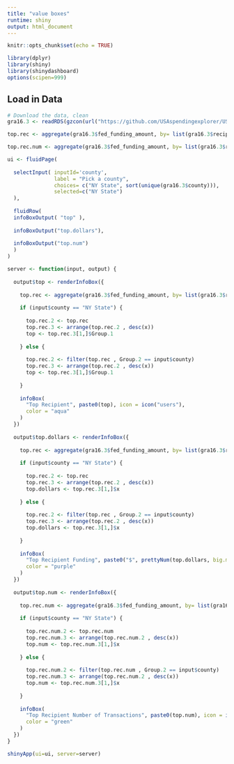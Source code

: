 ```yaml
---
title: "value boxes"
runtime: shiny
output: html_document
---
```


```r
knitr::opts_chunk$set(echo = TRUE)

library(dplyr)
library(shiny)
library(shinydashboard)
options(scipen=999)

```

## Load in Data

```r

# Download the data, clean
gra16.3 <- readRDS(gzcon(url("https://github.com/USAspendingexplorer/USAspending-explorer/blob/master/Data/Processed/NYgra16_cleaned.rds?raw=true")))

```


```r

top.rec <- aggregate(gra16.3$fed_funding_amount, by= list(gra16.3$recipient_name, gra16.3$county), FUN = sum)

top.rec.num <- aggregate(gra16.3$fed_funding_amount, by= list(gra16.3$recipient_name, gra16.3$county), FUN = length )

```

```r

ui <- fluidPage(
  
  selectInput( inputId='county', 
               label = "Pick a county",
               choices= c("NY State", sort(unique(gra16.3$county))),
               selected=c("NY State")
  ),
  
  fluidRow(
  infoBoxOutput( "top" ), 
  
  infoBoxOutput("top.dollars"),
  
  infoBoxOutput("top.num")
  )
)

server <- function(input, output) {
  
  output$top <- renderInfoBox({
    
    top.rec <- aggregate(gra16.3$fed_funding_amount, by= list(gra16.3$recipient_name, gra16.3$county), FUN = sum)
    
    if (input$county == "NY State") {
      
      top.rec.2 <- top.rec
      top.rec.3 <- arrange(top.rec.2 , desc(x))
      top <- top.rec.3[1,]$Group.1
      
    } else {
      
      top.rec.2 <- filter(top.rec , Group.2 == input$county)
      top.rec.3 <- arrange(top.rec.2 , desc(x))
      top <- top.rec.3[1,]$Group.1
      
    }
    
    infoBox(
      "Top Recipient", paste0(top), icon = icon("users"),
      color = "aqua"
    )
  })
  
  output$top.dollars <- renderInfoBox({
    
    top.rec <- aggregate(gra16.3$fed_funding_amount, by= list(gra16.3$recipient_name, gra16.3$county), FUN = sum)
    
    if (input$county == "NY State") {
      
      top.rec.2 <- top.rec
      top.rec.3 <- arrange(top.rec.2 , desc(x))
      top.dollars <- top.rec.3[1,]$x
      
    } else {
      
      top.rec.2 <- filter(top.rec , Group.2 == input$county)
      top.rec.3 <- arrange(top.rec.2 , desc(x))
      top.dollars <- top.rec.3[1,]$x
      
    }
    
    infoBox(
      "Top Recipient Funding", paste0("$", prettyNum(top.dollars, big.mark = ",")), icon = icon("credit-card"),
      color = "purple"
    )
  })
  
  output$top.num <- renderInfoBox({
    
    top.rec.num <- aggregate(gra16.3$fed_funding_amount, by= list(gra16.3$recipient_name, gra16.3$county), FUN = length )
    
    if (input$county == "NY State") {
      
      top.rec.num.2 <- top.rec.num
      top.rec.num.3 <- arrange(top.rec.num.2 , desc(x))
      top.num <- top.rec.num.3[1,]$x  
      
    } else {
      
      top.rec.num.2 <- filter(top.rec.num , Group.2 == input$county)
      top.rec.num.3 <- arrange(top.rec.num.2 , desc(x))
      top.num <- top.rec.num.3[1,]$x
      
    }
    
    infoBox(
      "Top Recipient Number of Transactions", paste0(top.num), icon = icon("list"),
      color = "green"
    )
  })
}

shinyApp(ui=ui, server=server)


```
